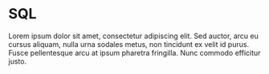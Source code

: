 # SQL

Lorem ipsum dolor sit amet, consectetur adipiscing elit. Sed auctor, arcu eu cursus aliquam, nulla urna sodales metus, non tincidunt ex velit id purus. Fusce pellentesque arcu at ipsum pharetra fringilla. Nunc commodo efficitur justo.
